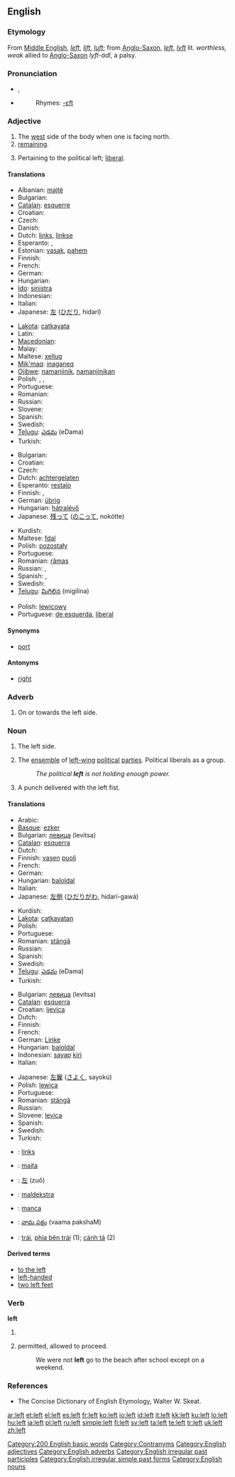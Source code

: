 {{wikipedia|dab=Left}}
==English==

{{rank|ever|saw|things|158|left|part|off|took}}

===Etymology===
From [[Middle English]], ''[[left]]'', ''[[lift]]'', ''[[luft]]''; from [[Anglo-Saxon]], ''[[left]]'', ''[[lyft]]'' lit. ''worthless, weak'' allied to [[Anglo-Saxon]] ''lyft-ádl'', a palsy.

===Pronunciation===
* {{IPA|/lɛft/}}, {{SAMPA|/lEft/}}
* {{audio|en-us-left.ogg|Audio (US)}}
*: Rhymes: [[Rhymes:English:-ɛft|-ɛft]]

===Adjective===
{{en-adj|more left|leftmost}}

# The [[west]] side of the body when one is facing north.
# [[remaining]].
# {{politics}} Pertaining to the political left; [[liberal]].

====Translations====
{{trans-top|direction}}
* Albanian: [[majtë]]
* Bulgarian: {{t+|bg|ляв|tr=ljav|sc=Cyrl}}
* [[Catalan]]: [[esquerre]]
* Croatian: {{t-|hr|lijevi}}
* Czech: {{t-|cs|levý|m}}
* Danish: {{t-|da|venstre}}
* Dutch: [[links]], [[linkse]]
* Esperanto: {{t-|eo|maldekstra|xs=Esperanto}}, {{t-|eo|liva|xs=Esperanto}}
* Estonian: [[vasak]], [[pahem]]
* Finnish: {{t+|fi|vasen}}
* French: {{t+|fr|gauche}}
* German: {{t+|de|link|alt=links}}
* Hungarian: {{t+|hu|bal}}
* [[Ido]]: [[sinistra]]
* Indonesian: {{t+|id|kiri|xs=Indonesian}}
* Italian: {{t+|it|sinistro}}
* Japanese: [[左]] ([[ひだり]], hidarí)
{{trans-mid}}
* [[Lakota]]: [[catkayata]]
* Latin: {{t-|la|sinister}}
* [[Macedonian]]: {{t-|mk|лев|tr=lev|sc=Cyrl|xs=Macedonian}}
* Malay: {{t+|ms|kiri|xs=Malay}}
* Maltese: [[xellug]] {{m}}
* [[Mik'maq]]: [[inaganeq]]
* [[Ojibwe]]: [[namanjinik]], [[namanjinikan]] {{p}}
* Polish: {{t+|pl|lewy|m}}, {{t+|pl|lewa|f}}, {{t+|pl|lewe|n}}
* Portuguese: {{t+|pt|esquerda|f}}
* Romanian: {{t-|ro|stâng}}
* Russian: {{t|ru|левый|tr=lévyj}}
* Slovene: {{t-|sl|levo}}
* Spanish: {{t+|es|izquierda}}
* Swedish: {{t+|sv|vänster}}
* [[Telugu]]: [[ఎడమ]] (eDama)
* Turkish: {{t+|tr|sol}}
{{trans-bottom}}

{{trans-top|remaining}}
* Bulgarian: {{t|bg|останал|tr=ostanal|sc=Cyrl}}
* Croatian: {{t|hr|preostali}}
* Czech: {{t-|cs|zbývající|m}}
* Dutch: [[achtergelaten]]
* Esperanto: [[restaĵo]]
* Finnish: {{t-|fi|jäljelle}}, {{t-|fi|jäljellä}}
* German: [[übrig]]
* Hungarian: [[hátralévő]]
* Japanese: [[残って]] ([[のこって]], nokótte)
{{trans-mid}}
* Kurdish: {{t+|ku|ماوه‌|sc=KUchar}}
* Maltese: [[fdal]]
* Polish: [[pozostały]] {{m}}
* Portuguese: {{t|pt|deixado}}
* Romanian: [[rămas]]
* Russian: {{t|ru|оставаться|tr=ostavát’s’a}}, {{t|ru|остаться|tr=ostát’s’a}}
* Spanish: {{t-|es|sobrado|m}}, {{t-|es|sobras|f}}
* Swedish: {{t+|sv|kvar}}
* [[Telugu]]: [[మిగిలిన]] (migilina)
{{trans-bottom}}

{{trans-top|pertaining to the political left; liberal}}
* Polish: [[lewicowy]] {{m}}
* Portuguese: [[de esquerda]], [[liberal#Portuguese|liberal]]
{{trans-mid}}
{{trans-bottom}}

====Synonyms====
* [[port]]

====Antonyms====
* [[right]]

===Adverb===
{{en-adv|-}}

# On or towards the left side.

===Noun===
{{en-noun}}

# The left side.
# {{politics}} The [[ensemble]] of [[left-wing]] [[political]] [[party|parties]]. Political liberals as a group.
#: ''The political '''left''' is not holding enough power.''
# {{boxing}} A punch delivered with the left fist.

====Translations====
{{trans-top|The left side (1)}}
* Arabic: {{Arab|[[یسار]]}}
* [[Basque]]: [[ezker]]
* Bulgarian: [[левица]] (levitsa)
* [[Catalan]]: [[esquerra]] {{f}}
* Dutch: {{t-|nl|linkerkant|m}}
* Finnish: [[vasen]] [[puoli]]
* French: {{t+|fr|gauche|f}}
* German: {{t+|de|Linke|f}}
* Hungarian: [[bal]][[oldal]]
* Italian: {{t+|it|sinistra|f}}
* Japanese: [[左側]] ([[ひだりがわ]], hidarí-gawá)
{{trans-mid}}
* Kurdish: {{t-|ku|چه‌پ|sc=KUchar}}
* [[Lakota]]: [[catkayatan]]
* Polish: {{t+|pl|lewa|f}}
* Portuguese: {{t+|pt|esquerda|f}}
* Romanian: [[stângă]] {{f}}
* Russian: {{t+|ru|левый|tr=lévyj|sc=Cyrl}}
* Spanish: {{t+|es|izquierda|f}}
* Swedish: {{t+|sv|vänster|c}}
* [[Telugu]]: [[ఎడమ]] (eDama)
* Turkish: {{t+|tr|sol}}
{{trans-bottom}}

{{trans-top|The ensemble of left-wing political parties}}
* Bulgarian: [[левица]] (levitsa)
* [[Catalan]]: [[esquerra]] {{f}}
* Croatian: [[ljevica]] {{f}}
* Dutch: {{t-|nl|linkerkant|m}}
* Finnish: {{t-|fi|vasemmisto}}
* French: {{t+|fr|gauche|f}}
* German: [[Linke]] {{f}}
* Hungarian: [[bal]][[oldal]]
* Indonesian: [[sayap]] [[kiri]]
* Italian: {{t+|it|sinistra|f}}
{{trans-mid}}
* Japanese: [[左翼]] ([[さよく]], sayokú)
* Polish: [[lewica]] {{f}}
* Portuguese: {{t+|pt|esquerda|f}}
* Romanian: [[stângă]] {{f}}
* Russian: {{t+|ru|левый|tr=lévyj|sc=Cyrl}}
* Slovene: [[levica]]
* Spanish: {{t+|es|izquierda|f}}
* Swedish: {{t+|sv|vänster|c}}
* Turkish: {{t+|tr|sol}}
{{trans-bottom}}

{{checktrans-top}}
* {{ttbc|Afrikaans}}: [[links]]
* {{ttbc|Albanian}}: [[majta]] {{f}}
* {{ttbc|Chinese}}: [[左]] (zuǒ)
* {{ttbc|Esperanto}}: [[maldekstra]]
* {{ttbc|Sardinian}}: [[manca]] {{f}}
* {{ttbc|Telugu}}: [[వామ పక్షం]] (vaama pakshaM)
* {{ttbc|Vietnamese}}: [[trái]], [[phía bên trái]] (1); [[cánh tả]] (2)
{{checktrans-bottom}}

====Derived terms====
* [[to the left]]
* [[left-handed]]
* [[two left feet]]

===Verb===
'''left'''

# {{past of|[[leave]]}}
# {{Ireland}} {{colloquial}} permitted, allowed to proceed.
#: We were not '''left''' go to the beach after school except on a weekend.

===References===
* The Concise Dictionary of English Etymology, Walter W. Skeat.

[[Category:200 English basic words]]
[[Category:Contranyms]]
[[Category:English adjectives]]
[[Category:English adverbs]]
[[Category:English irregular past participles]]
[[Category:English irregular simple past forms]]
[[Category:English nouns]]

[[ar:left]]
[[et:left]]
[[el:left]]
[[es:left]]
[[fr:left]]
[[ko:left]]
[[io:left]]
[[id:left]]
[[it:left]]
[[kk:left]]
[[ku:left]]
[[lo:left]]
[[hu:left]]
[[ja:left]]
[[pl:left]]
[[ru:left]]
[[simple:left]]
[[fi:left]]
[[sv:left]]
[[ta:left]]
[[te:left]]
[[tr:left]]
[[uk:left]]
[[zh:left]]